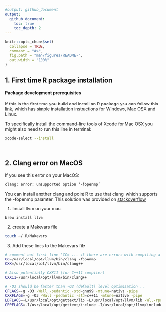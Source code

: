 ```yaml
---
#output: github_document
output:
  github_document:
    toc: true
    toc_depth: 2
---
```



```r
knitr::opts_chunk$set(
  collapse = TRUE,
  comment = "#>",
  fig.path = "man/figures/README-",
  out.width = "100%"
)
```

## 1. First time R package installation

#### Package development prerequisites
If this is the first time you build and install an R package you can follow this [link](https://support.rstudio.com/hc/en-us/articles/200486498-Package-Development-Prerequisites),
which has simple installation instructions for Windows, Mac OSX and Linux.

To specifically install the command-line tools of Xcode for Mac OSX you might also need to run this line in terminal:  
``` bash
xcode-select --install
```


\  



## 2. Clang error on MacOS

If you see this error on your MacOS:  
``` bash
clang: error: unsupported option ‘-fopenmp’
```

You can install another clang and point R to use that clang, which supports the -fopenmp paramter.
This solution was provided on [stackoverflow](https://stackoverflow.com/questions/43595457/alternate-compiler-for-installing-r-packages-clang-error-unsupported-option)

1. Install llvm on your mac
``` bash
brew install llvm
```

2. create a Makevars file
``` bash
touch ~/.R/Makevars
```

3. Add these lines to the Makevars file
```bash
# comment out first line 'CC= ... if there are errors with compiling a package
CC=/usr/local/opt/llvm/bin/clang -fopenmp
CXX=/usr/local/opt/llvm/bin/clang++

# Also potentially CXX11 (for C++11 compiler)
CXX11=/usr/local/opt/llvm/bin/clang++

# -O3 should be faster than -O2 (default) level optimisation ..
CFLAGS=-g -O3 -Wall -pedantic -std=gnu99 -mtune=native -pipe
CXXFLAGS=-g -O3 -Wall -pedantic -std=c++11 -mtune=native -pipe
LDFLAGS=-L/usr/local/opt/gettext/lib -L/usr/local/opt/llvm/lib -Wl,-rpath,/usr/local/opt/llvm/lib
CPPFLAGS=-I/usr/local/opt/gettext/include -I/usr/local/opt/llvm/include
```




